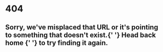 
<StandardLayout>
  <div className="feature-bg vh-75 ma2 br2">
    <div className="flex flex-column items-center justify-center h-100 pa4">
      <h1 className="f1 f-headline-l garamond mb3 fw9 near-black mt0">404</h1>
      <h2 className="fw5 gray measure tc">
        Sorry, we've misplaced that URL or it's pointing to something that
        doesn't exist.{' '}
        <Link className="link dim near-black underline" to="/">
          Head back home
        </Link>{' '}
        to try finding it again.
      </h2>
    </div>
  </div>
</StandardLayout>

